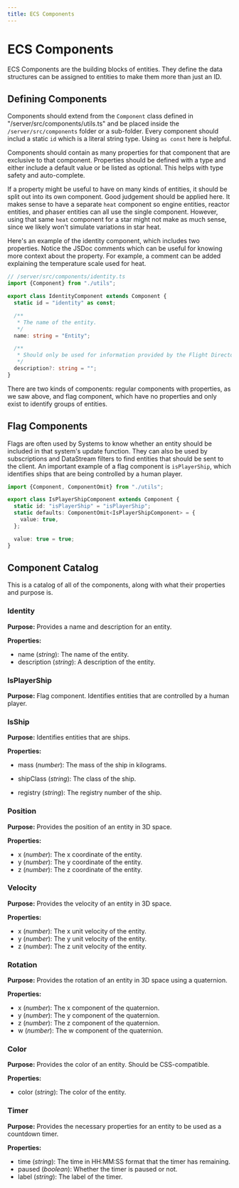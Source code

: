 ```yaml
---
title: ECS Components
---
```



# ECS Components

ECS Components are the building blocks of entities. They define the data
structures can be assigned to entities to make them more than just an ID.

## Defining Components

Components should extend from the `Component` class defined in
"<DevLink>/server/src/components/utils.ts</DevLink>" and be placed inside the
`/server/src/components` folder or a sub-folder. Every component should includ a
static `id` which is a literal string type. Using `as const` here is helpful.

Components should contain as many properties for that component that are
exclusive to that component. Properties should be defined with a type and either
include a default value or be listed as optional. This helps with type safety
and auto-complete.

If a property might be useful to have on many kinds of entities, it should be
split out into its own component. Good judgement should be applied here. It
makes sense to have a separate `heat` component so engine entities, reactor
entities, and phaser entities can all use the single component. However, using
that same `heat` component for a star might not make as much sense, since we
likely won't simulate variations in star heat.

Here's an example of the identity component, which includes two properties.
Notice the JSDoc comments which can be useful for knowing more context about the
property. For example, a comment can be added explaining the temperature scale
used for heat.

```ts
// /server/src/components/identity.ts
import {Component} from "./utils";

export class IdentityComponent extends Component {
  static id = "identity" as const;

  /**
   * The name of the entity.
   */
  name: string = "Entity";

  /**
   * Should only be used for information provided by the Flight Director
   */
  description?: string = "";
}
```

There are two kinds of components: regular components with properties, as we saw
above, and flag component, which have no properties and only exist to identify
groups of entities.

## Flag Components

Flags are often used by Systems to know whether an entity should be included in
that system's update function. They can also be used by subscriptions and
DataStream filters to find entities that should be sent to the client. An
important example of a flag component is `isPlayerShip`, which identifies ships
that are being controlled by a human player.

```ts
import {Component, ComponentOmit} from "./utils";

export class IsPlayerShipComponent extends Component {
  static id: "isPlayerShip" = "isPlayerShip";
  static defaults: ComponentOmit<IsPlayerShipComponent> = {
    value: true,
  };

  value: true = true;
}
```

## Component Catalog

This is a catalog of all of the components, along with what their properties and
purpose is.

### Identity

**Purpose:** Provides a name and description for an entity.

**Properties:**

- name (_string_): The name of the entity.
- description (_string_): A description of the entity.

### IsPlayerShip

**Purpose:** Flag component. Identifies entities that are controlled by a human
player.

### IsShip

**Purpose:** Identifies entities that are ships.

**Properties:**

- mass (_number_): The mass of the ship in kilograms.

- shipClass (_string_): The class of the ship.

- registry (_string_): The registry number of the ship.

### Position

**Purpose:** Provides the position of an entity in 3D space.

**Properties:**

- x (_number_): The x coordinate of the entity.
- y (_number_): The y coordinate of the entity.
- z (_number_): The z coordinate of the entity.

### Velocity

**Purpose:** Provides the velocity of an entity in 3D space.

**Properties:**

- x (_number_): The x unit velocity of the entity.
- y (_number_): The y unit velocity of the entity.
- z (_number_): The z unit velocity of the entity.

### Rotation

**Purpose:** Provides the rotation of an entity in 3D space using a quaternion.

**Properties:**

- x (_number_): The x component of the quaternion.
- y (_number_): The y component of the quaternion.
- z (_number_): The z component of the quaternion.
- w (_number_): The w component of the quaternion.

### Color

**Purpose:** Provides the color of an entity. Should be CSS-compatible.

**Properties:**

- color (_string_): The color of the entity.

### Timer

**Purpose:** Provides the necessary properties for an entity to be used as a
countdown timer.

**Properties:**

- time (_string_): The time in HH:MM:SS format that the timer has remaining.
- paused (_boolean_): Whether the timer is paused or not.
- label (_string_): The label of the timer.
